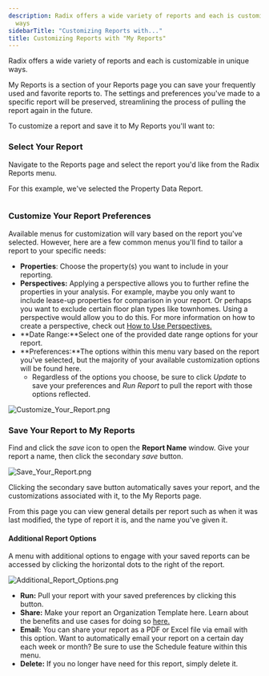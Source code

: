 ```yaml
---
description: Radix offers a wide variety of reports and each is customizable in unique
  ways
sidebarTitle: "Customizing Reports with..."
title: Customizing Reports with "My Reports"
---
```


Radix offers a wide variety of reports and each is customizable in unique ways. 


My Reports is a section of your Reports page you can save your frequently used and favorite reports to. The settings and preferences you've made to a specific report will be preserved, streamlining the process of pulling the report again in the future.


To customize a report and save it to My Reports you'll want to:


<Steps>
  <Step title="Select the report you want to customize.">
  </Step>
  <Step title="Customize the report with available Preferences.">
  </Step>
  <Step title="Save the report to My Reports for future use.">
  </Step>
</Steps>


### Select Your Report


Navigate to the Reports page and select the report you'd like from the Radix Reports menu. 


For this example, we've selected the Property Data Report. 


<Frame>
  <img src="/images/radix/f387ba8a59f910c38b77fa8364e803d4084856c2.png" alt="" />
</Frame>


### Customize Your Report Preferences


Available menus for customization will vary based on the report you've selected. However, here are a few common menus you'll find to tailor a report to your specific needs:


* **Properties**: Choose the property(s) you want to include in your reporting.
* **Perspectives:** Applying a perspective allows you to further refine the properties in your analysis. For example, maybe you only want to include lease-up properties for comparison in your report. Or perhaps you want to exclude certain floor plan types like townhomes. Using a perspective would allow you to do this. For more information on how to create a perspective, check out [How to Use Perspectives.](kb://article/zendesk:radix:7313516628749)
* **Date Range:**Select one of the provided date range options for your report.
* **Preferences:**The options within this menu vary based on the report you've selected, but the majority of your available customization options will be found here.
	+ Regardless of the options you choose, be sure to click *Update* to save your preferences and *Run Report* to pull the report with those options reflected.


<Frame>
  <img src="/images/radix/beb9285c8b1ce0862f80abdb3e1491103683a95c.png" alt="Customize_Your_Report.png" />
</Frame>


### Save Your Report to My Reports


Find and click the *save* icon to open the **Report Name** window. Give your report a name, then click the secondary *save* button. 


<Frame>
  <img src="/images/radix/0c4647aa608ad6777e003a7402a98f75b4656e81.png" alt="Save_Your_Report.png" />
</Frame>


Clicking the secondary save button automatically saves your report, and the customizations associated with it, to the My Reports page. 


From this page you can view general details per report such as when it was last modified, the type of report it is, and the name you've given it. 


#### Additional Report Options


A menu with additional options to engage with your saved reports can be accessed by clicking the horizontal dots to the right of the report. 


<Frame>
  <img src="/images/radix/604d63fc343baf271c9664a8e9fe8951ccde6d2b.png" alt="Additional_Report_Options.png" />
</Frame>


* **Run:** Pull your report with your saved preferences by clicking this button.
* **Share:** Make your report an Organization Template here. Learn about the benefits and use cases for doing so [here.](kb://article/zendesk:radix:15328580922637)
* **Email:** You can share your report as a PDF or Excel file via email with this option. Want to automatically email your report on a certain day each week or month? Be sure to use the Schedule feature within this menu.
* **Delete:** If you no longer have need for this report, simply delete it.